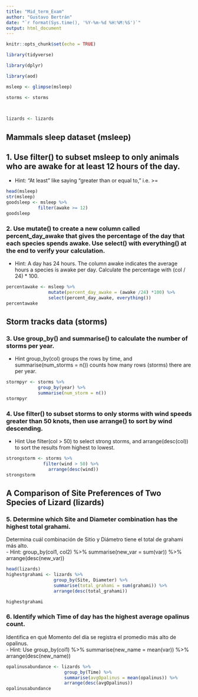 ```yaml
---
title: "Mid_term_Exam"
author: "Gustavo Bertrán"
date: "`r format(Sys.time(), '%Y-%m-%d %H:%M:%S')`"
output: html_document
---
```


```r
knitr::opts_chunk$set(echo = TRUE)
```

```r
library(tidyverse)

library(dplyr)

library(aod)
```

```r
msleep <- glimpse(msleep)

storms <- storms

 

lizards <- lizards
```
## Mammals sleep dataset (msleep)  

## 1. Use filter() to subset msleep to only animals who are awake for at least 12 hours of the day.  
- Hint: “At least” like saying “greater than or equal to,” i.e. >=  
```r
head(msleep)
str(msleep)
goodsleep <- msleep %>% 
            filter(awake >= 12)
goodsleep
```



### 2. Use mutate() to create a new column called percent_day_awake that gives the percentage of the day that each species spends awake. Use select() with everything() at the end to verify your calculation.  
- Hint: A day has 24 hours. The column awake indicates the average hours a species is awake per day. Calculate the percentage with (col / 24) * 100.

```r
percentawake <- msleep %>% 
                mutate(percent_day_awake = (awake /24) *100) %>% 
                select(percent_day_awake, everything())
percentawake
```



## Storm tracks data (storms)


### 3. Use group_by() and summarise() to calculate the number of storms per year.  
- Hint group_by(col) groups the rows by time, and summarise(num_storms = n()) counts how many rows (storms) there are per year.

```r
stormpyr <- storms %>% 
            group_by(year) %>% 
            summarise(num_storm = n())
stormpyr
```


### 4. Use filter() to subset storms to only storms with wind speeds greater than 50 knots, then use arrange() to sort by wind descending.   
- Hint Use filter(col > 50) to select strong storms, and arrange(desc(col)) to sort the results from highest to lowest.


```r
strongstorm <- storms %>% 
              filter(wind > 50) %>% 
                arrange(desc(wind))
strongstorm

```


## A Comparison of Site Preferences of Two Species of Lizard (lizards)  




### 5. Determine which Site and Diameter combination has the highest total grahami.
Determina cuál combinación de Sitio y Diámetro tiene el total de grahami más alto.  
- Hint: group_by(col1, col2) %>% summarise(new_var = sum(var)) %>% arrange(desc(new_var))
```r
head(lizards)
highestgrahami <- lizards %>% 
                  group_by(Site, Diameter) %>% 
                  summarise(total_grahami = sum(grahami)) %>% 
                  arrange(desc(total_grahami))

highestgrahami
```


### 6. Identify which Time of day has the highest average opalinus count.
Identifica en qué Momento del día se registra el promedio más alto de opalinus.  
- Hint: Use group_by(col1) %>% summarise(new_name = mean(var)) %>% arrange(desc(new_name))

```r
opalinusabundance <- lizards %>% 
                      group_by(Time) %>% 
                      summarise(avgOpalinus = mean(opalinus)) %>% 
                      arrange(desc(avgOpalinus))
opalinusabundance
```

